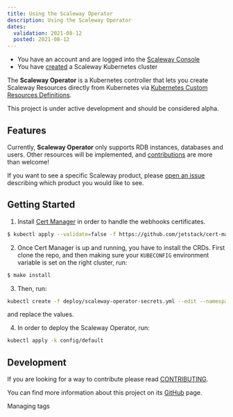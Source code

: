 ```yaml
---
title: Using the Scaleway Operator
description: Using the Scaleway Operator
dates:
  validation: 2021-08-12
  posted: 2021-08-12
---
```


<Message type="requirement">

  - You have an account and are logged into the [Scaleway Console](https://console.scaleway.com)
  - You have [created](/compute/kubernetes/how-to/create-cluster/) a Scaleway Kubernetes cluster
  
</Message>


The **Scaleway Operator** is a Kubernetes controller that lets you create Scaleway Resources directly from Kubernetes via [Kubernetes Custom Resources Definitions](https://kubernetes.io/docs/concepts/extend-kubernetes/api-extension/custom-resources/).

<Message type="important">

This project is under active development and should be considered alpha.

</Message>

## Features

Currently, **Scaleway Operator** only supports RDB instances, databases and users. Other resources will be implemented, and [contributions](https://github.com/scaleway/scaleway-operator/blob/main/CONTRIBUTING.md) are more than welcome!

If you want to see a specific Scaleway product, please [open an issue](https://github.com/scaleway/scaleway-operator/issues/new) describing which product you would like to see.

## Getting Started

1. Install [Cert Manager](https://cert-manager.io/docs/installation/kubernetes/) in order to handle the webhooks certificates.

  ```bash
  $ kubectl apply --validate=false -f https://github.com/jetstack/cert-manager/releases/download/v1.0.3/cert-manager.yaml
  ```

2. Once Cert Manager is up and running, you have to install the CRDs. First clone the repo, and then making sure your `KUBECONFIG` environment variable is set on the right cluster, run:

  ```bash
  $ make install
  ```

3. Then, run:

  ```bash
  kubectl create -f deploy/scaleway-operator-secrets.yml --edit --namespace=scaleway-operator-system
  ```

  and replace the values.

4. In order to deploy the Scaleway Operator, run:

  ```bash
  kubectl apply -k config/default
  ```

## Development

If you are looking for a way to contribute please read [CONTRIBUTING](https://github.com/scaleway/scaleway-operator/blob/main/CONTRIBUTING.md).

You can find more information about this project on its [GitHub](https://github.com/scaleway/scaleway-operator) page.

<Navigation title="See Also">
  <PreviousButton to="/compute/kubernetes/api-cli/managing-tags/">Managing tags</PreviousButton>
</Navigation>